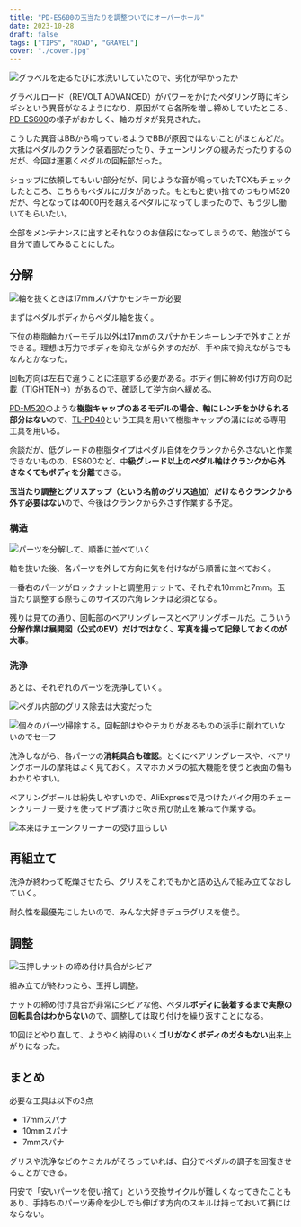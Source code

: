 ```yaml
---
title: "PD-ES600の玉当たりを調整ついでにオーバーホール"
date: 2023-10-28
draft: false
tags: ["TIPS", "ROAD", "GRAVEL"]
cover: "./cover.jpg"
---
```


![グラベルを走るたびに水洗いしていたので、劣化が早かったか](./dirty.jpg)

グラベルロード（REVOLT ADVANCED）がパワーをかけたペダリング時にギシギシという異音がなるようになり、原因がてら各所を増し締めしていたところ、[PD-ES600](https://amzn.to/3QusORA)の様子がおかしく、軸のガタが発見された。

こうした異音はBBから鳴っているようでBBが原因ではないことがほとんどだ。大抵はペダルのクランク装着部だったり、チェーンリングの緩みだったりするのだが、今回は運悪くペダルの回転部だった。

ショップに依頼してもいい部分だが、同じような音が鳴っていたTCXもチェックしたところ、こちらもペダルにガタがあった。もともと使い捨てのつもりM520だが、今となっては4000円を越えるペダルになってしまったので、もう少し働いてもらいたい。

全部をメンテナンスに出すとそれなりのお値段になってしまうので、勉強がてら自分で直してみることにした。

<LinkBox url="https://www.amazon.co.jp/dp/B07BWC3Y1N/" isAmazonLink />

## 分解

![軸を抜くときは17mmスパナかモンキーが必要](./cover.jpg)

まずはペダルボディからペダル軸を抜く。

下位の樹脂軸カバーモデル以外は17mmのスパナかモンキーレンチで外すことができる。理想は万力でボディを抑えながら外すのだが、手や床で抑えながらでもなんとかなった。

回転方向は左右で違うことに注意する必要がある。ボディ側に締め付け方向の記載（TIGHTEN→）があるので、確認して逆方向へ緩める。

[PD-M520](https://amzn.to/3Fwen9r)のような**樹脂キャップのあるモデルの場合、軸にレンチをかけられる部分はない**ので、[TL-PD40](https://amzn.to/3FtvUzc)という工具を用いて樹脂キャップの溝にはめる専用工具を用いる。

<LinkBox url="https://www.amazon.co.jp/dp/B002ZI6AU4/" isAmazonLink />

余談だが、低グレードの樹脂タイプはペダル自体をクランクから外さないと作業できないものの、ES600など、中**級グレード以上のペダル軸はクランクから外さなくてもボディを分離**できる。

**玉当たり調整とグリスアップ（という名前のグリス追加）だけならクランクから外す必要はない**ので、今後はクランクから外さず作業する予定。

### 構造

![パーツを分解して、順番に並べていく](./pedal-axle-dv.jpg)

軸を抜いた後、各パーツを外して方向に気を付けながら順番に並べておく。

一番右のパーツがロックナットと調整用ナットで、それぞれ10mmと7mm。玉当たり調整する際もこのサイズの六角レンチは必須となる。

残りは見ての通り、回転部のベアリングレースとベアリングボールだ。こういう**分解作業は展開図（公式のEV）だけではなく、写真を撮って記録しておくのが大事**。

### 洗浄

あとは、それぞれのパーツを洗浄していく。

![ペダル内部のグリス除去は大変だった](./clean-inside.jpg)

![個々のパーツ掃除する。回転部はややテカりがあるものの派手に削れていないのでセーフ](./es800-dv.jpg)

洗浄しながら、各パーツの**消耗具合も確認**。とくにベアリングレースや、ベアリングボールの摩耗はよく見ておく。スマホカメラの拡大機能を使うと表面の傷もわかりやすい。

ベアリングボールは紛失しやすいので、AliExpressで見つけたバイク用のチェーンクリーナー受けを使ってドブ漬けと吹き飛び防止を兼ねて作業する。

![本来はチェーンクリーナーの受け皿らしい](./clean-machine.jpg)

<LinkBox url="https://vi.aliexpress.com/item/1005004596808221.html"  />

## 再組立て

洗浄が終わって乾燥させたら、グリスをこれでもかと詰め込んで組み立てなおしていく。

耐久性を最優先にしたいので、みんな大好きデュラグリスを使う。

<LinkBox url="https://www.amazon.co.jp/dp/B001XE15WO/" isAmazonLink />

## 調整

![玉押しナットの締め付け具合がシビア](./tamaoshi.jpg)

組み立てが終わったら、玉押し調整。

ナットの締め付け具合が非常にシビアな他、ペダル**ボディに装着するまで実際の回転具合はわからない**ので、調整しては取り付けを繰り返すことになる。

10回ほどやり直して、ようやく納得のいく**ゴリがなくボディのガタもない**出来上がりになった。

## まとめ

必要な工具は以下の3点

- 17mmスパナ
- 10mmスパナ
- 7mmスパナ

グリスや洗浄などのケミカルがそろっていれば、自分でペダルの調子を回復させることができる。

円安で「安いパーツを使い捨て」という交換サイクルが難しくなってきたこともあり、手持ちのパーツ寿命を少しでも伸ばす方向のスキルは持っておいて損にはならない。
